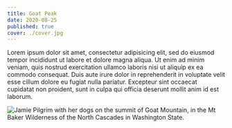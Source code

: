 ```yaml
---
title: Goat Peak
date: 2020-08-25
published: true
cover: ./cover.jpg
---
```


Lorem ipsum dolor sit amet, consectetur adipisicing elit, sed do eiusmod tempor incididunt ut labore et dolore magna aliqua. Ut enim ad minim veniam, quis nostrud exercitation ullamco laboris nisi ut aliquip ex ea commodo consequat. Duis aute irure dolor in reprehenderit in voluptate velit esse cillum dolore eu fugiat nulla pariatur. Excepteur sint occaecat cupidatat non proident, sunt in culpa qui officia deserunt mollit anim id est laborum.

![Jamie Pilgrim with her dogs on the summit of Goat Mountain, in the Mt Baker Wilderness of the North Cascades in Washington State. ](./img/pilgrim-memoirs-1.jpg)
